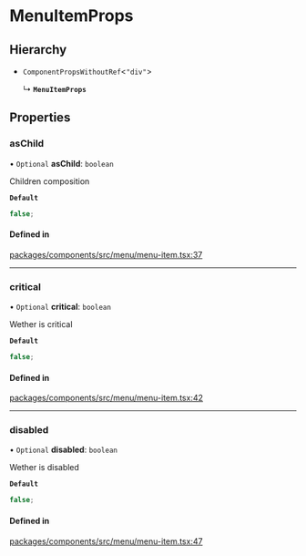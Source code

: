 # MenuItemProps

## Hierarchy

- `ComponentPropsWithoutRef`\<`"div"`\>

  ↳ **`MenuItemProps`**

## Properties

### asChild

• `Optional` **asChild**: `boolean`

Children composition

**`Default`**

```ts
false;
```

#### Defined in

[packages/components/src/menu/menu-item.tsx:37](https://github.com/vtex/shoreline/blob/bf9009f50/packages/components/src/menu/menu-item.tsx#L37)

---

### critical

• `Optional` **critical**: `boolean`

Wether is critical

**`Default`**

```ts
false;
```

#### Defined in

[packages/components/src/menu/menu-item.tsx:42](https://github.com/vtex/shoreline/blob/bf9009f50/packages/components/src/menu/menu-item.tsx#L42)

---

### disabled

• `Optional` **disabled**: `boolean`

Wether is disabled

**`Default`**

```ts
false;
```

#### Defined in

[packages/components/src/menu/menu-item.tsx:47](https://github.com/vtex/shoreline/blob/bf9009f50/packages/components/src/menu/menu-item.tsx#L47)
